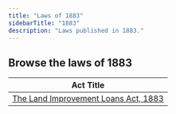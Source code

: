 ```yaml
---
title: "Laws of 1883"
sidebarTitle: "1883"
description: "Laws published in 1883."
---
```


## Browse the laws of 1883

| Act Title |
|-----------|
| [The Land Improvement Loans Act, 1883](/laws/act-51) |
